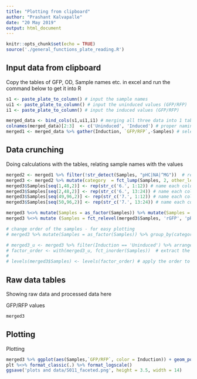 ```yaml
---
title: "Plotting from clipboard"
author: "Prashant Kalvapalle"
date: "20 May 2019"
output: html_document
---
```


```r
knitr::opts_chunk$set(echo = TRUE)
source('./general_functions_plate_reading.R')
```

## Input data from clipboard

Copy the tables of GFP, OD, Sample names etc. in excel and run the command below to get it into R

```r
s1 <- paste_plate_to_column() # input the sample names
ui1 <- paste_plate_to_column() # input the uninduced values (GFP/RFP)
i1 <- paste_plate_to_column() # input the induced values (GFP/RFP)

merged_data <- bind_cols(s1,ui1,i1) # merging all three data into 1 table
colnames(merged_data)[2:3]  <- c('Uninduced', 'Induced') # proper naming of columns
merged1 <- merged_data %>% gather(Induction, `GFP/RFP`,-Samples) # select only the data values
```

## Data crunching

Doing calculations with the tables, relating sample names with the values

```r
merged2 <- merged1 %>% filter(!str_detect(Samples, "pHC|NA|^MG"))  # remove unneccesary samples
merged3 <- merged2 %>% mutate(category  = fct_lump(Samples, 2, other_level = 'Controls')) %>% arrange(Samples) # make a new column for frequent categories
merged3$Samples[seq(1,48,2)] <- rep(str_c('6.', 1:12)) # name each colony with a number
merged3$Samples[seq(2,48,2)] <- rep(str_c('6.', 13:24)) # name each colony with a number
merged3$Samples[seq(49,96,2)] <- rep(str_c('7.', 1:12)) # name each colony with a number
merged3$Samples[seq(50,96,2)] <- rep(str_c('7.', 13:24)) # name each colony with a number

merged3 %<>% mutate(Samples = as_factor(Samples)) %>% mutate(Samples = fct_reorder(Samples, `GFP/RFP`))
merged3 %<>% mutate (Samples = fct_relevel(merged3$Samples, 'rGFP', 'pRV01', 'fGFP', 'pPK04', after = 96))

# change order of the samples - for easy plotting
# merged3 %>% mutate(Samples = as_factor(Samples)) %>% group_by(category) %>% mutate(Samples = fct_relevel(Samples, 'GFP/RFP')) -> m4

# merged3_u <- merged3 %>% filter(Induction == 'Uninduced') %>% arrange(`GFP/RFP`) # create in ascending order of uninduced
# factor_order <- with(merged3_u, fct_inorder(Samples))  # extract the sample names
# 
# levels(merged3$Samples) <- levels(factor_order) # apply the order to the data frame
```

## Raw data tables

Showing raw data and processed data here

GFP/RFP values
``` r
merged3
```


## Plotting

Plotting

```r
merged3 %>% ggplot(aes(Samples,`GFP/RFP`, color = Induction)) + geom_point()  + facet_wrap(~category, scales = 'free_x') -> plt
plt %<>% format_classic(.) %>% format_logscale()
ggsave('plots and data/S011_faceted.png', height = 3.5, width = 14)
```
